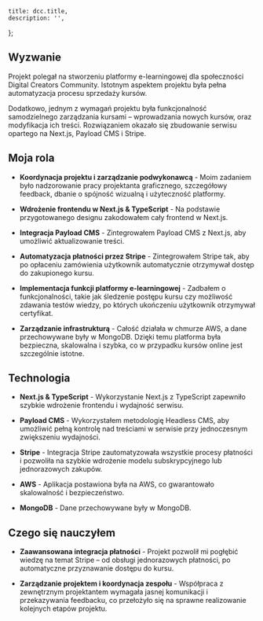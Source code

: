 
	title: dcc.title,
	description: '',
};

<CaseStudyHeading
	title={dcc.title}
	company={dcc.company}
	img={dcc.imgHero}
  date={dcc.date}
/>

## Wyzwanie

Projekt polegał na stworzeniu platformy e-learningowej dla społeczności Digital Creators Community. Istotnym aspektem projektu była pełna automatyzacja procesu sprzedaży kursów.

Dodatkowo, jednym z wymagań projektu była funkcjonalność samodzielnego zarządzania kursami – wprowadzania nowych kursów, oraz modyfikacja ich treści. Rozwiązaniem okazało się zbudowanie serwisu opartego na Next.js, Payload CMS i Stripe.

## Moja rola

- **Koordynacja projektu i zarządzanie podwykonawcą** - Moim zadaniem było nadzorowanie pracy projektanta graficznego, szczegółowy feedback, dbanie o spójność wizualną i użyteczność platformy.

- **Wdrożenie frontendu w Next.js & TypeScript** - Na podstawie przygotowanego designu zakodowałem cały frontend w Next.js.

- **Integracja Payload CMS** - Zintegrowałem Payload CMS z Next.js, aby umożliwić aktualizowanie treści.

- **Automatyzacja płatności przez Stripe** - Zintegrowałem Stripe tak, aby po opłaceniu zamówienia użytkownik automatycznie otrzymywał dostęp do zakupionego kursu.

- **Implementacja funkcji platformy e-learningowej** - Zadbałem o funkcjonalności, takie jak śledzenie postępu kursu czy możliwość zdawania testów wiedzy, po których ukończeniu użytkownik otrzymywał certyfikat.

- **Zarządzanie infrastrukturą** - Całość działała w chmurze AWS, a dane przechowywane były w MongoDB. Dzięki temu platforma była bezpieczna, skalowalna i szybka, co w przypadku kursów online jest szczególnie istotne.

## Technologia

- **Next.js & TypeScript** - Wykorzystanie Next.js z TypeScript zapewniło szybkie wdrożenie frontendu i wydajność serwisu.

- **Payload CMS** - Wykorzystałem metodologię Headless CMS, aby umożliwić pełną kontrolę nad treściami w serwisie przy jednoczesnym zwiększeniu wydajności.

- **Stripe** - Integracja Stripe zautomatyzowała wszystkie procesy płatności i pozwoliła na szybkie wdrożenie modelu subskrypcyjnego lub jednorazowych zakupów.

- **AWS** - Aplikacja postawiona była na AWS, co gwarantowało skalowalność i bezpieczeństwo.

- **MongoDB** - Dane przechowywane były w MongoDB.

## Czego się nauczyłem

- **Zaawansowana integracja płatności** - Projekt pozwolił mi pogłębić wiedzę na temat Stripe – od obsługi jednorazowych płatności, po automatyczne przyznawanie dostępu do kursu.

- **Zarządzanie projektem i koordynacja zespołu** - Współpraca z zewnętrznym projektantem wymagała jasnej komunikacji i przekazywania feedbacku, co przełożyło się na sprawne realizowanie kolejnych etapów projektu.

<CaseStudyProjects projectId={dcc.id} />
